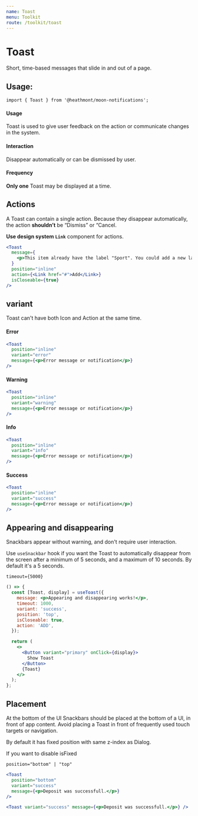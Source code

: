 ```yaml
---
name: Toast
menu: Toolkit
route: /toolkit/toast
---
```


# Toast

Short, time-based messages that slide in and out of a page.

## Usage:

```
import { Toast } from '@heathmont/moon-notifications';
```

#### Usage

Toast is used to give user feedback on the action or communicate changes in the system.

#### Interaction

Disappear automatically or can be dismissed by user.

#### Frequency

**Only one** Toast may be displayed at a time.

## Actions

A Toast can contain a single action. Because they disappear automatically, the action **shouldn’t** be “Dismiss” or “Cancel.

**Use design system `Link`** component for actions.

```jsx react-live
<Toast
  message={
    <p>This item already have the label "Sport". You could add a new label.</p>
  }
  position="inline"
  action={<Link href="#">Add</Link>}
  isCloseable={true}
/>
```

## variant

Toast can't have both Icon and Action at the same time.

#### Error

```jsx react-live
<Toast
  position="inline"
  variant="error"
  message={<p>Error message or notification</p>}
/>
```

#### Warning

```jsx react-live
<Toast
  position="inline"
  variant="warning"
  message={<p>Error message or notification</p>}
/>
```

#### Info

```jsx react-live
<Toast
  position="inline"
  variant="info"
  message={<p>Error message or notification</p>}
/>
```

#### Success

```jsx react-live
<Toast
  position="inline"
  variant="success"
  message={<p>Error message or notification</p>}
/>
```

## Appearing and disappearing

Snackbars appear without warning, and don't require user interaction.

Use `useSnackbar` hook if you want the Toast to automatically disappear from the screen after a minimum of 5 seconds, and a maximum of 10 seconds.
By default it's a 5 seconds.

`timeout={5000}`

```jsx react-live
() => {
  const [Toast, display] = useToast({
    message: <p>Appearing and disappearing works!</p>,
    timeout: 1000,
    variant: 'success',
    position: 'top',
    isCloseable: true,
    action: 'ADD',
  });

  return (
    <>
      <Button variant="primary" onClick={display}>
        Show Toast
      </Button>
      {Toast}
    </>
  );
};
```

## Placement

At the bottom of the UI
Snackbars should be placed at the bottom of a UI, in front of app content.
Avoid placing a Toast in front of frequently used touch targets or navigation.

By default it has fixed position with same z-index as Dialog.

If you want to disable isFixed

`position="bottom" | "top"`

```jsx react-live
<Toast
  position="bottom"
  variant="success"
  message={<p>Deposit was successfull.</p>}
/>
```

```jsx react-live
<Toast variant="success" message={<p>Deposit was successfull.</p>} />
```
